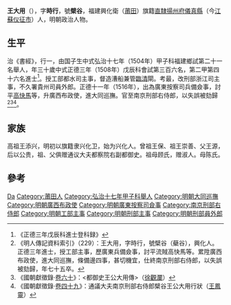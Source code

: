 {{Otheruses|other=名为王大用的其他人物|王大用}}
{{明清人物信息框
| 姓名 = 王大用
| 原名 =
| 圖片名稱 = 
| 圖片大小 = 220px
| 圖片說明 = 
| 最高職務 = 通議大夫南京刑部右侍郎
| 國家 = 大明
| 爵位 =
| 籍貫 =[[南直隸|直隸]][[揚州府|揚州府]][[儀真縣|儀真縣]]
| 族裔 = 
| 字號 = 字時行，號檗谷
| 室名 = 
| 諡號 = 
| 出生日期 = 成化十五年（1479年）十二月初三日
| 出生地點 = 
| 逝世日期 = 嘉靖三十二年（1553年）
| 逝世地點 = 
| 墓葬 =
| 配偶 =娶李氏
| 親屬 = 
| 出身 = 
*弘治十七年（1504年）甲子科舉人
*正德三年（1508年）戊辰科進士出身
| 經歷 = 
| 著作 =《聖學一貫圖説》
}}
'''王大用'''（{{bd|1479年||1553年||W}}），字'''時行'''，號'''檗谷'''，福建興化衛（[[莆田|莆田]]）旗籍[[南直隸|直隸]][[揚州府|揚州府]][[儀真縣|儀真縣]]（今[[江蘇|江蘇]][[仪征市|仪征市]]）人，明朝政治人物。

== 生平 ==
治《書經》，行一，由国子生中式弘治十七年（1504年）甲子科福建鄉試第二十一名舉人，年三十歲中式正德三年（1508年）戊辰科會試第三百六名，第二甲第四十六名進士<ref>《正德三年戊辰科進士登科録》</ref>。授工部都水司主事，督造漕船兼管[[臨清|臨清]]閘。考最，改刑部浙江司主事，不久署貴州司員外郎。正德十一年（1516年），出為廣東按察司兵備僉事，討平[[高快馬|高快馬]]等，升廣西布政使，進大同巡撫。官至南京刑部右侍郎，以失誤被劾歸<ref>《明人傳記資料索引》（229）：王大用，字時行，號檗谷（蘗谷），興化人。正德三年進士，授工部主事，歷廣東兵備僉事，討平流賊高快馬等。累陞廣西布政使，進大同巡撫，條備邊四事，甚切機宜，仕終南京刑部右侍郎，以失誤被劾歸，年七十五卒。</ref><ref>《國朝獻徵錄·[[s:國朝獻徵錄/卷之六十#都御史王公大用傳（徐觀瀾）|卷六十]]》：<都御史王公大用傳>（[[徐觀瀾|徐觀瀾]]）</ref><ref>《國朝獻徵錄·[[s:國朝獻徵錄/卷之四十九#都御史王公大用傳（徐觀瀾）|卷四十九]]》：通議大夫南京刑部右侍郎檗谷王公大用行狀（[[王鳳靈|王鳳靈]]）</ref>。

==家族==
高祖王添兴，明初以旗籍隶兴化卫，始为兴化人。曾祖王保、祖王崇善、父王源，后以公贵，祖、父俱赠通议大夫都察院右副都御史。祖母顾氏，赠淑人。母陈氏。

== 參考 ==
{{reflist}}

{{正德三年戊辰科殿試金榜}}

{{Authority control}}
{{DEFAULTSORT:Wang王}}
[[Category:王姓|Da]]
[[Category:莆田人|Category:莆田人]]
[[Category:弘治十七年甲子科舉人|Category:弘治十七年甲子科舉人]]
[[Category:明朝大同巡撫|Category:明朝大同巡撫]]
[[Category:明朝廣西布政使|Category:明朝廣西布政使]]
[[Category:明朝廣東按察司僉事|Category:明朝廣東按察司僉事]]
[[Category:南京刑部右侍郎|Category:南京刑部右侍郎]]
[[Category:明朝工部主事|Category:明朝工部主事]]
[[Category:明朝刑部主事|Category:明朝刑部主事]]
[[Category:明朝刑部員外郎|Category:明朝刑部員外郎]]